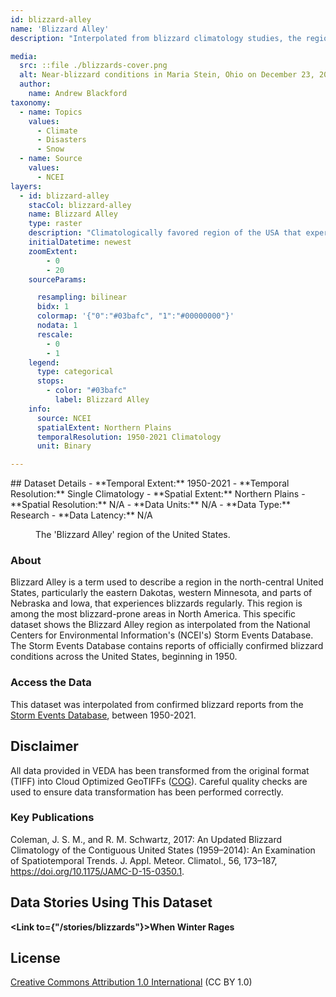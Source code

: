 ```yaml
---
id: blizzard-alley
name: 'Blizzard Alley'
description: "Interpolated from blizzard climatology studies, the region known as Blizzard Alley in the Northern Plains covers a region that has experienced 10-20+ blizzards since 1950, with eastern North Dakota having seen 50-100+ over the same time period."

media:
  src: ::file ./blizzards-cover.png
  alt: Near-blizzard conditions in Maria Stein, Ohio on December 23, 2022.
  author: 
    name: Andrew Blackford
taxonomy:
  - name: Topics
    values:
      - Climate
      - Disasters
      - Snow
  - name: Source
    values:
      - NCEI
layers:
  - id: blizzard-alley
    stacCol: blizzard-alley
    name: Blizzard Alley
    type: raster
    description: "Climatologically favored region of the USA that experiences regular blizzards, known as Blizzard Alley."
    initialDatetime: newest
    zoomExtent:
        - 0
        - 20
    sourceParams:

      resampling: bilinear
      bidx: 1
      colormap: '{"0":"#03bafc", "1":"#00000000"}'              
      nodata: 1
      rescale:
        - 0
        - 1
    legend:
      type: categorical
      stops:
        - color: "#03bafc"
          label: Blizzard Alley
    info:
      source: NCEI
      spatialExtent: Northern Plains
      temporalResolution: 1950-2021 Climatology
      unit: Binary

---
```

<Block>
  <Prose>
  ## Dataset Details
  - **Temporal Extent:** 1950-2021
  - **Temporal Resolution:** Single Climatology
  - **Spatial Extent:** Northern Plains
  - **Spatial Resolution:** N/A
  - **Data Units:** N/A
  - **Data Type:** Research
  - **Data Latency:** N/A
  </Prose>
<Figure>
  <Map
    center={[-106,44]}
    zoom={4.8}
    datasetId='blizzard-alley'
    layerId='blizzard-alley'
    dateTime='1950-01-01'
  />
  <Caption
    attrAuthor='NASA'
    attrUrl='https://nasa.gov/'
  >
    The 'Blizzard Alley' region of the United States.
  </Caption>
</Figure>
</Block>

<Block>
  <Prose>

  ### About

  Blizzard Alley is a term used to describe a region in the north-central United States, particularly the eastern Dakotas, western Minnesota, and parts of Nebraska and Iowa, that experiences blizzards regularly. This region is among the most blizzard-prone areas in North America. This specific dataset shows the Blizzard Alley region as interpolated from the National Centers for Environmental Information's (NCEI's) Storm Events Database. The Storm Events Database contains reports of officially confirmed blizzard conditions across the United States, beginning in 1950.
  </Prose>
</Block>

<Block>
  <Prose>
  
  ### Access the Data

  This dataset was interpolated from confirmed blizzard reports from the [Storm Events Database](https://www.ncdc.noaa.gov/stormevents/), between 1950-2021. 

  </Prose>
</Block>

<Block>
  <Prose>
  
  ## Disclaimer

  All data provided in VEDA has been transformed from the original format (TIFF) into Cloud Optimized GeoTIFFs ([COG](https://www.cogeo.org)). Careful quality checks are used to ensure data transformation has been performed correctly.  
  
  </Prose>
</Block>

<Block>
  <Prose>

  ### Key Publications
  
  Coleman, J. S. M., and R. M. Schwartz, 2017: An Updated Blizzard Climatology of the Contiguous United States (1959–2014): An Examination of Spatiotemporal Trends. J. Appl. Meteor. Climatol., 56, 173–187, https://doi.org/10.1175/JAMC-D-15-0350.1.

  </Prose>
</Block>

<Block>
  <Prose>
  
  ## Data Stories Using This Dataset
  
  **<Link to={"/stories/blizzards"}>When Winter Rages</Link>**

  </Prose>
</Block>

<Block>
  <Prose>
  
  ## License
  
  [Creative Commons Attribution 1.0 International](https://creativecommons.org/publicdomain/zero/1.0/legalcode) (CC BY 1.0)

  </Prose>
</Block>